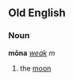 ==Old English==
===Noun===
'''mōna''' ''[[Wiktionary Appendix:Old English weak declension|weak]] m''

#the [[moon]]